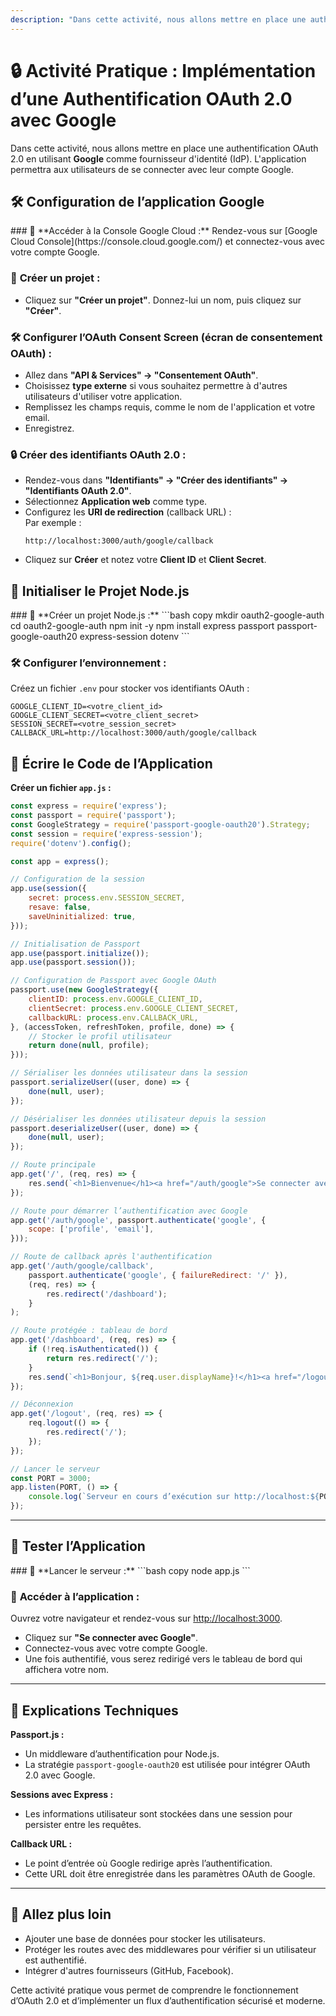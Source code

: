 ```yaml
---
description: "Dans cette activité, nous allons mettre en place une authentification OAuth 2.0 en utilisant Google comme fournisseur d'identité (IdP). L'application permettra aux utilisateurs de se connecter avec leur compte Google."
---
```


# 🔒 **Activité Pratique : Implémentation d’une Authentification OAuth 2.0 avec Google**

Dans cette activité, nous allons mettre en place une authentification OAuth 2.0 en utilisant **Google** comme fournisseur d'identité (IdP). L'application permettra aux utilisateurs de se connecter avec leur compte Google.  

<Steps>

## 🛠️ **Configuration de l’application Google**
<Steps>
### 🔐 **Accéder à la Console Google Cloud :**
   Rendez-vous sur [Google Cloud Console](https://console.cloud.google.com/) et connectez-vous avec votre compte Google.

### 🔐 **Créer un projet :**
   - Cliquez sur **"Créer un projet"**. Donnez-lui un nom, puis cliquez sur **"Créer"**.

### 🛠️ **Configurer l’OAuth Consent Screen (écran de consentement OAuth) :**
   - Allez dans **"API & Services" → "Consentement OAuth"**.  
   - Choisissez **type externe** si vous souhaitez permettre à d'autres utilisateurs d'utiliser votre application.  
   - Remplissez les champs requis, comme le nom de l'application et votre email.  
   - Enregistrez.

### 🔒 **Créer des identifiants OAuth 2.0 :**
   - Rendez-vous dans **"Identifiants" → "Créer des identifiants" → "Identifiants OAuth 2.0"**.  
   - Sélectionnez **Application web** comme type.  
   - Configurez les **URI de redirection** (callback URL) :  
     Par exemple :  
     ```
     http://localhost:3000/auth/google/callback
     ```
   - Cliquez sur **Créer** et notez votre **Client ID** et **Client Secret**.
</Steps>

## 🔐 **Initialiser le Projet Node.js**
<Steps>
### 🔐 **Créer un projet Node.js :**
   ```bash copy
   mkdir oauth2-google-auth
   cd oauth2-google-auth
   npm init -y
   npm install express passport passport-google-oauth20 express-session dotenv
   ```

### 🛠️ **Configurer l’environnement :**
   Créez un fichier `.env` pour stocker vos identifiants OAuth :  
   ```plaintext copy
   GOOGLE_CLIENT_ID=<votre_client_id>
   GOOGLE_CLIENT_SECRET=<votre_client_secret>
   SESSION_SECRET=<votre_session_secret>
   CALLBACK_URL=http://localhost:3000/auth/google/callback
   ```
</Steps>

## 🔐 **Écrire le Code de l’Application**

**Créer un fichier `app.js` :**

```javascript copy
const express = require('express');
const passport = require('passport');
const GoogleStrategy = require('passport-google-oauth20').Strategy;
const session = require('express-session');
require('dotenv').config();

const app = express();

// Configuration de la session
app.use(session({
    secret: process.env.SESSION_SECRET,
    resave: false,
    saveUninitialized: true,
}));

// Initialisation de Passport
app.use(passport.initialize());
app.use(passport.session());

// Configuration de Passport avec Google OAuth
passport.use(new GoogleStrategy({
    clientID: process.env.GOOGLE_CLIENT_ID,
    clientSecret: process.env.GOOGLE_CLIENT_SECRET,
    callbackURL: process.env.CALLBACK_URL,
}, (accessToken, refreshToken, profile, done) => {
    // Stocker le profil utilisateur
    return done(null, profile);
}));

// Sérialiser les données utilisateur dans la session
passport.serializeUser((user, done) => {
    done(null, user);
});

// Désérialiser les données utilisateur depuis la session
passport.deserializeUser((user, done) => {
    done(null, user);
});

// Route principale
app.get('/', (req, res) => {
    res.send(`<h1>Bienvenue</h1><a href="/auth/google">Se connecter avec Google</a>`);
});

// Route pour démarrer l’authentification avec Google
app.get('/auth/google', passport.authenticate('google', {
    scope: ['profile', 'email'],
}));

// Route de callback après l'authentification
app.get('/auth/google/callback', 
    passport.authenticate('google', { failureRedirect: '/' }),
    (req, res) => {
        res.redirect('/dashboard');
    }
);

// Route protégée : tableau de bord
app.get('/dashboard', (req, res) => {
    if (!req.isAuthenticated()) {
        return res.redirect('/');
    }
    res.send(`<h1>Bonjour, ${req.user.displayName}!</h1><a href="/logout">Se déconnecter</a>`);
});

// Déconnexion
app.get('/logout', (req, res) => {
    req.logout(() => {
        res.redirect('/');
    });
});

// Lancer le serveur
const PORT = 3000;
app.listen(PORT, () => {
    console.log(`Serveur en cours d’exécution sur http://localhost:${PORT}`);
});
```

---

## 🔐 **Tester l’Application**
<Steps>
### 🔐 **Lancer le serveur :**
   ```bash copy
   node app.js
   ```

### 🔐 **Accéder à l’application :**
   Ouvrez votre navigateur et rendez-vous sur [http://localhost:3000](http://localhost:3000).  
   - Cliquez sur **"Se connecter avec Google"**.
   - Connectez-vous avec votre compte Google.  
   - Une fois authentifié, vous serez redirigé vers le tableau de bord qui affichera votre nom.  
</Steps>

---
</Steps>

## 🔐 **Explications Techniques**
**Passport.js :**  
   - Un middleware d’authentification pour Node.js.  
   - La stratégie `passport-google-oauth20` est utilisée pour intégrer OAuth 2.0 avec Google.

**Sessions avec Express :**  
   - Les informations utilisateur sont stockées dans une session pour persister entre les requêtes.

**Callback URL :**  
   - Le point d’entrée où Google redirige après l’authentification.  
   - Cette URL doit être enregistrée dans les paramètres OAuth de Google.

---

## 🔐 **Allez plus loin**
- Ajouter une base de données pour stocker les utilisateurs.  
- Protéger les routes avec des middlewares pour vérifier si un utilisateur est authentifié.  
- Intégrer d'autres fournisseurs (GitHub, Facebook).  

Cette activité pratique vous permet de comprendre le fonctionnement d’OAuth 2.0 et d’implémenter un flux d’authentification sécurisé et moderne. 
